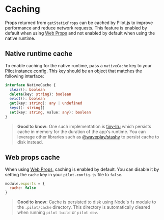 # Caching

Props returned from `getStaticProps` can be cached by Pilot.js to improve performance and reduce network requests. This feature is enabled by default when using [Web Props](/docs/web-props) and not enabled by default when using the native runtime.

## Native runtime cache

To enable caching for the native runtime, pass a `nativeCache` key to your [Pilot instance config](/docs/configuration). This key should be an object that matches the following interface:

```typescript:src/client/types.ts
interface NativeCache {
  clear(): boolean
  delete(key: string): boolean
  evict(): boolean
  get(key: string): any | undefined
  keys(): string[]
  set(key: string, value: any): boolean
}
```

> **Good to know:** One such implementation is [tiny-lru](https://github.com/avoidwork/tiny-lru) which persists cache in memory for the duration of the app's runtime. You can leverage other libraries such as [@waveplay/stashy](https://github.com/Wave-Play/stashy) to persist cache to disk instead.

## Web props cache

When using [Web Props](/docs/web-props), caching is enabled by default. You can disable it by setting the `cache` key in your `pilot.config.js` file to `false`.

```js:pilot.config.js
module.exports = {
  cache: false
}
```

> **Good to know:** Cache is persisted to disk using Node's `fs` module to the `.pilot/cache` directory. This directory is automatically cleared when running `pilot build` or `pilot dev`.
